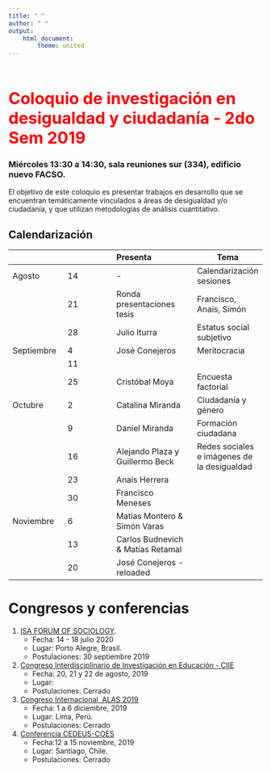 ```yaml
---
title: " "
author: " "
output:
    html_document:
        theme: united
---
```


<br/>
<br/>

<b>
<font color="red" size=6>
Coloquio de investigación en desigualdad y ciudadanía - 2do Sem 2019
</b>
</font>
<br>

### Miércoles 13:30  a 14:30, sala reuniones sur (334), edificio nuevo FACSO.


El objetivo de este coloquio es presentar trabajos en desarrollo que se encuentran temáticamente vinculados a áreas de desigualdad y/o ciudadanía, y que utilizan metodologías de análisis cuantitativo.

## Calendarización


| |  | Presenta   | Tema |
|--|--|:--|--|
| Agosto | 14 | -  | Calendarización sesiones
|  | 21 | Ronda presentaciones tesis | Francisco, Anaís, Simón
|  | 28 | Julio Iturra  | Estatus social subjetivo
| Septiembre   | 4 | José Conejeros  | Meritocracia
|   | 11  |   |   |
|   | 25  | Cristóbal Moya  | Encuesta factorial
| Octubre   | 2 | Catalina Miranda  | Ciudadanía y género
|   | 9  |  Daniel Miranda  | Formación ciudadana
|   | 16 |  Alejando Plaza y Guillermo Beck| Redes sociales e imágenes de la desigualdad
|   | 23  | Anaís Herrera |
|   | 30  | Francisco Meneses  |
|Noviembre  | 6  | Matías Montero & Simón Varas |
|   | 13  | Carlos Budnevich & Matías Retamal |
|   | 20  | José Conejeros - reloaded  |

# Congresos y conferencias

1.   [ISA FORUM OF SOCIOLOGY](https://www.isa-sociology.org/en/conferences/forum).
     - Fecha: 14 - 18 julio 2020
     - Lugar: Porto Alegre, Brasil.
     - Postulaciones: 30 septiembre 2019
2. [Congreso Interdisciplinario de Investigación en Educación - CIIE](http://ciie.cl/)
     - Fecha: 20, 21 y 22 de agosto, 2019
     - Lugar:
     - Postulaciones: Cerrado
3. [Congreso Internacional, ALAS 2019](https://www.alasperu2019.pe/)
    - Fecha: 1 a 6 diciembre, 2019
    - Lugar: Lima, Perú.
    - Postulaciones: Cerrado
4. [Conferencia CEDEUS-COES](https://cedeus-coes.cl/)  
     - Fecha:12 a 15 noviembre, 2019
     - Lugar: Santiago, Chile.
     - Postulaciones: Cerrado      
